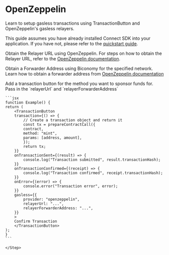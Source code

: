 
# OpenZeppelin

Learn to setup gasless transactions using TransactionButton and OpenZeppelin's gasless relayers. 

This guide assumes you have already installed Connect SDK into your application. If you have not, please refer to the [quickstart guide](/connect/quickstart). 

<Steps>

<Step title="Relayer URL">

Obtain the Relayer URL using OpenZeppelin. For steps on how to obtain the Relayer URL, refer to the [OpenZeppelin documentation](https://docs.openzeppelin.com/defender/v2/manage.html#relayers).

<Step title="Forwarder Address">

Obtain a Forwarder Address using Biconomy for the specified network. Learn how to obtain a forwarder address from [OpenZeppelin documentation](https://docs.openzeppelin.com/contracts/5.x/api/metatx)

</Step>

</Step>


<Step title="Add transaction button">
    Add a transaction button for the method you want to sponsor funds for. Pass in the `relayerUrl` and `relayerForwarderAddress`

    ```jsx
    function Example() {
    return (
        <TransactionButton
        transaction={() => {
            // Create a transaction object and return it
            const tx = prepareContractCall({
            contract,
            method: "mint",
            params: [address, amount],
            });
            return tx;
        }}
        onTransactionSent={(result) => {
            console.log("Transaction submitted", result.transactionHash);
        }}
        onTransactionConfirmed={(receipt) => {
            console.log("Transaction confirmed", receipt.transactionHash);
        }}
        onError={(error) => {
            console.error("Transaction error", error);
        }}
        gasless={{
            provider: "openzeppelin",
            relayerUrl: "...",
            relayerForwarderAddress: "...",
        }}
        >
        Confirm Transaction
        </TransactionButton>
    );
    }
    ```

    </Step>

</Steps>